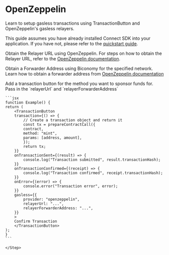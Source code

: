 
# OpenZeppelin

Learn to setup gasless transactions using TransactionButton and OpenZeppelin's gasless relayers. 

This guide assumes you have already installed Connect SDK into your application. If you have not, please refer to the [quickstart guide](/connect/quickstart). 

<Steps>

<Step title="Relayer URL">

Obtain the Relayer URL using OpenZeppelin. For steps on how to obtain the Relayer URL, refer to the [OpenZeppelin documentation](https://docs.openzeppelin.com/defender/v2/manage.html#relayers).

<Step title="Forwarder Address">

Obtain a Forwarder Address using Biconomy for the specified network. Learn how to obtain a forwarder address from [OpenZeppelin documentation](https://docs.openzeppelin.com/contracts/5.x/api/metatx)

</Step>

</Step>


<Step title="Add transaction button">
    Add a transaction button for the method you want to sponsor funds for. Pass in the `relayerUrl` and `relayerForwarderAddress`

    ```jsx
    function Example() {
    return (
        <TransactionButton
        transaction={() => {
            // Create a transaction object and return it
            const tx = prepareContractCall({
            contract,
            method: "mint",
            params: [address, amount],
            });
            return tx;
        }}
        onTransactionSent={(result) => {
            console.log("Transaction submitted", result.transactionHash);
        }}
        onTransactionConfirmed={(receipt) => {
            console.log("Transaction confirmed", receipt.transactionHash);
        }}
        onError={(error) => {
            console.error("Transaction error", error);
        }}
        gasless={{
            provider: "openzeppelin",
            relayerUrl: "...",
            relayerForwarderAddress: "...",
        }}
        >
        Confirm Transaction
        </TransactionButton>
    );
    }
    ```

    </Step>

</Steps>